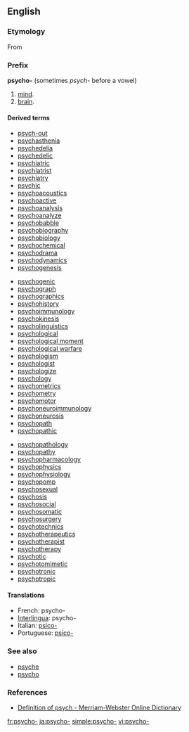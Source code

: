 ==English==

===Etymology===
From {{etyl|grc}} {{term|ψυχή||tr=psychē|lang=grc|soul}}

===Prefix===
'''psycho-'''  (sometimes ''psych-'' before a vowel)

# [[mind]].
# [[brain]].

====Derived terms====
{{top3}}
* [[psych-out]]
* [[psychasthenia]]
* [[psychedelia]]
* [[psychedelic]]
* [[psychiatric]]
* [[psychiatrist]]
* [[psychiatry]]
* [[psychic]]
* [[psychoacoustics]]
* [[psychoactive]]
* [[psychoanalysis]]
* [[psychoanalyze]]
* [[psychobabble]]
* [[psychobiography]]
* [[psychobiology]]
* [[psychochemical]]
* [[psychodrama]]
* [[psychodynamics]]
* [[psychogenesis]]
{{mid3}}
* [[psychogenic]]
* [[psychograph]]
* [[psychographics]]
* [[psychohistory]]
* [[psychoimmunology]]
* [[psychokinesis]]
* [[psycholinguistics]]
* [[psychological]]
* [[psychological moment]]
* [[psychological warfare]]
* [[psychologism]]
* [[psychologist]]
* [[psychologize]]
* [[psychology]]
* [[psychometrics]]
* [[psychometry]]
* [[psychomotor]]
* [[psychoneuroimmunology]]
* [[psychoneurosis]]
* [[psychopath]]
* [[psychopathic]]
{{mid3}}
* [[psychopathology]]
* [[psychopathy]]
* [[psychopharmacology]]
* [[psychophysics]]
* [[psychophysiology]]
* [[psychopomp]]
* [[psychosexual]]
* [[psychosis]]
* [[psychosocial]]
* [[psychosomatic]]
* [[psychosurgery]]
* [[psychotechnics]]
* [[psychotherapeutics]]
* [[psychotherapist]]
* [[psychotherapy]]
* [[psychotic]]
* [[psychotomimetic]]
* [[psychotronic]]
* [[psychotropic]]
{{bottom}}

====Translations====
*French: psycho-
*[[Interlingua]]: psycho-
*Italian: [[psico-]]
*Portuguese: [[psico-]]

===See also===
* [[psyche]]
* [[psycho]]

===References===
* [http://m-w.com/dictionary/psych- Definition of psych - Merriam-Webster Online Dictionary]

[[fr:psycho-]]
[[ja:psycho-]]
[[simple:psycho-]]
[[vi:psycho-]]